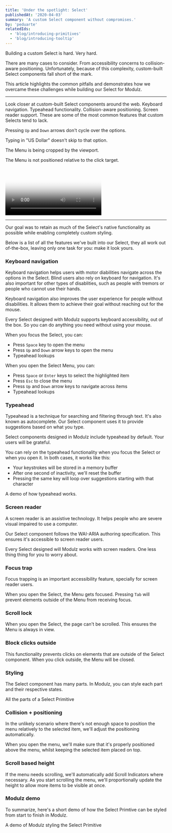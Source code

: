 ```yaml
---
title: 'Under the spotlight: Select'
publishedAt: '2020-04-03'
summary: 'A custom Select component without compromises.'
by: 'peduarte'
relatedIds:
  - 'blog/introducing-primitives'
  - 'blog/introducing-tooltip'
---
```



Building a custom Select is hard. Very hard.

There are many cases to consider. From accessibility concerns to collision-aware positioning. Unfortunately, because of this complexity, custom-built Select components fall short of the mark.

This article highlights the common pitfalls and demonstrates how we overcame these challenges while building our Select for Modulz.

---

Look closer at custom-built Select components around the web. Keyboard navigation. Typeahead functionality. Collision-aware positioning. Screen reader support. These are some of the most common features that custom Selects tend to lack.

<ProductVideo src={yelp}>
  Pressing <Code variant="fade">Up</Code> and <Code variant="fade">Down</Code> arrows don't cycle over the options.
</ProductVideo>

<ProductVideo src={facebook}>Typing in "US Dollar" doesn't skip to that option.</ProductVideo>

<ProductVideo src={soundcloud}>The Menu is being cropped by the viewport.</ProductVideo>

<ProductVideo src={squarespace}>The Menu is not positioned relative to the click target.</ProductVideo>

<Video id="uEyUbQ_eqwg" poster={amazonVideoPoster}>
  The screen reader announcements are not descriptive enough.
</Video>

---

Our goal was to retain as much of the Select's native functionality as possible while enabling completely custom styling.

Below is a list of all the features we've built into our Select, they all work out of-the-box, leaving only one task for you: make it look yours.

### Keyboard navigation

Keyboard navigation helps users with motor diabilities navigate across the options in the Select. Blind users also rely on keyboard for navigation. It's also important for other types of disablities, such as people with tremors or people who cannot use their hands.

Keyboard navigation also improves the user experience for people without disabilities. It allows them to achieve their goal without reaching out for the mouse.

Every Select designed with Modulz supports keyboard accessibility, out of the box. So you can do anything you need without using your mouse.

When you focus the Select, you can:

- Press `Space` key to open the menu
- Press `Up` and `Down` arrow keys to open the menu
- Typeahead lookups

When you open the Select Menu, you can:

- Press `Space` or `Enter` keys to select the highlighted item
- Press `Esc` to close the menu
- Press `Up` and `Down` arrow keys to navigate across items
- Typeahead lookups

### Typeahead

Typeahead is a technique for searching and filtering through text. It's also known as autocomplete. Our Select component uses it to
provide suggestions based on what you type.

Select components designed in Modulz include typeahead by default. Your users will be grateful.

You can rely on the typeahead functionality when you focus the Select or when you open it. In both cases, it works like this:

- Your keystrokes will be stored in a memory buffer
- After one second of inactivity, we'll reset the buffer
- Pressing the same key will loop over suggestions starting with that character

<ProductVideo small src={typeaheadClosed}>
  A demo of how typeahead works.
</ProductVideo>

<!--
<ProductVideo small src={typeaheadOpen} />
<Text as="legend" mb={7} sx={{ color: 'gray700', lineHeight: 0 }}>
  Typeahead when Select Menu is opened example
</Text>

Pressing the same letter will loop over all items that start with that letter.

<ProductVideo small src={typeaheadLoop} />
<Text as="legend" mb={7} sx={{ color: 'gray700', lineHeight: 0 }}>
  Typeahead looping example
</Text>

Loop through items starting with the same letter if that letter is pressed repeatedly

-->

### Screen reader

A screen reader is an assistive technology. It helps people who are severe visual impaired to use a computer.

Our Select component follows the WAI-ARIA authoring specification. This ensures it's accessible to screen reader users.

Every Select designed will Modulz works with screen readers. One less thing thing for you to worry about.

### Focus trap

Focus trapping is an important accessibility feature, specially for screen reader users.

When you open the Select, the Menu gets focused. Pressing `Tab` will prevent elements outside of the Menu from receiving focus.

### Scroll lock

When you open the Select, the page can't be scrolled. This ensures the Menu is always in view.

### Block clicks outside

This functionality prevents clicks on elements that are outside of the Select component. When you click outside, the Menu will be closed.

### Styling

The Select component has many parts. In Modulz, you can style each part and their respective states.

<ProductImage src={parts}>All the parts of a Select Primitive</ProductImage>

### Collision + positioning

In the unlikely scenario where there's not enough space to position the menu relatively to the selected item, we'll adjust the positioning automatically.

When you open the menu, we'll make sure that it's properly positioned above the menu, whilst keeping the selected item placed on top.

### Scroll based height

If the menu needs scrolling, we'll automatically add Scroll Indicators where necessary. As you start scrolling the menu, we'll proportionally update the height to allow more items to be visible at once.

<Divider />

### Modulz demo

To summarize, here's a short demo of how the Select Primtive can be styled from start to finish in Modulz.

<ProductVideo src={redSelect}>A demo of Modulz styling the Select Primitive</ProductVideo>

